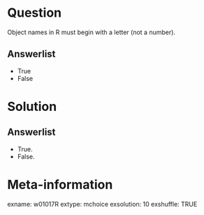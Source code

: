 Question
========
Object names in R must begin with a letter (not a number).

Answerlist
----------
* True
* False


Solution
========

Answerlist
----------
* True.
* False.


Meta-information
================
exname: w01017R
extype: mchoice
exsolution: 10
exshuffle: TRUE